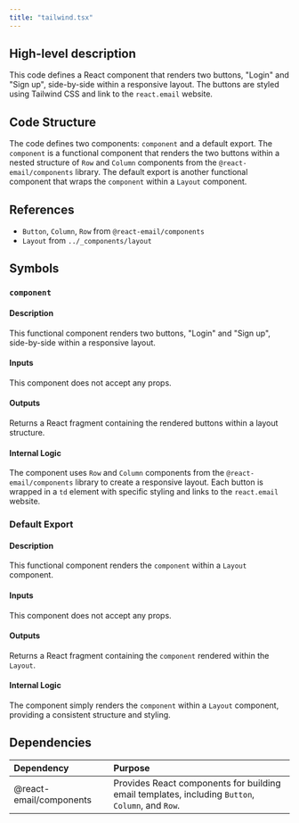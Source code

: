 ```yaml
---
title: "tailwind.tsx"
---
```


## High-level description
This code defines a React component that renders two buttons, "Login" and "Sign up", side-by-side within a responsive layout. The buttons are styled using Tailwind CSS and link to the `react.email` website.

## Code Structure
The code defines two components: `component` and a default export. The `component` is a functional component that renders the two buttons within a nested structure of `Row` and `Column` components from the `@react-email/components` library. The default export is another functional component that wraps the `component` within a `Layout` component.

## References
- `Button`, `Column`, `Row` from `@react-email/components`
- `Layout` from `../_components/layout`

## Symbols

### `component`
#### Description
This functional component renders two buttons, "Login" and "Sign up", side-by-side within a responsive layout.

#### Inputs
This component does not accept any props.

#### Outputs
Returns a React fragment containing the rendered buttons within a layout structure.

#### Internal Logic
The component uses `Row` and `Column` components from the `@react-email/components` library to create a responsive layout. Each button is wrapped in a `td` element with specific styling and links to the `react.email` website.

### Default Export
#### Description
This functional component renders the `component` within a `Layout` component.

#### Inputs
This component does not accept any props.

#### Outputs
Returns a React fragment containing the `component` rendered within the `Layout`.

#### Internal Logic
The component simply renders the `component` within a `Layout` component, providing a consistent structure and styling.

## Dependencies
| Dependency | Purpose |
|:-----------|:--------|
| @react-email/components | Provides React components for building email templates, including `Button`, `Column`, and `Row`. |

